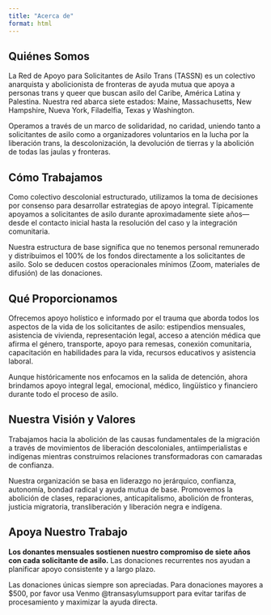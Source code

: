 ```yaml
---
title: "Acerca de"
format: html
---
```


## Quiénes Somos

La Red de Apoyo para Solicitantes de Asilo Trans (TASSN) es un colectivo anarquista y abolicionista de fronteras de ayuda mutua que apoya a personas trans y queer que buscan asilo del Caribe, América Latina y Palestina. Nuestra red abarca siete estados: Maine, Massachusetts, New Hampshire, Nueva York, Filadelfia, Texas y Washington.

Operamos a través de un marco de solidaridad, no caridad, uniendo tanto a solicitantes de asilo como a organizadores voluntarios en la lucha por la liberación trans, la descolonización, la devolución de tierras y la abolición de todas las jaulas y fronteras.

## Cómo Trabajamos

Como colectivo descolonial estructurado, utilizamos la toma de decisiones por consenso para desarrollar estrategias de apoyo integral. Típicamente apoyamos a solicitantes de asilo durante aproximadamente siete años—desde el contacto inicial hasta la resolución del caso y la integración comunitaria.

Nuestra estructura de base significa que no tenemos personal remunerado y distribuimos el 100% de los fondos directamente a los solicitantes de asilo. Solo se deducen costos operacionales mínimos (Zoom, materiales de difusión) de las donaciones.

## Qué Proporcionamos

Ofrecemos apoyo holístico e informado por el trauma que aborda todos los aspectos de la vida de los solicitantes de asilo: estipendios mensuales, asistencia de vivienda, representación legal, acceso a atención médica que afirma el género, transporte, apoyo para remesas, conexión comunitaria, capacitación en habilidades para la vida, recursos educativos y asistencia laboral.

Aunque históricamente nos enfocamos en la salida de detención, ahora brindamos apoyo integral legal, emocional, médico, lingüístico y financiero durante todo el proceso de asilo.

## Nuestra Visión y Valores

Trabajamos hacia la abolición de las causas fundamentales de la migración a través de movimientos de liberación descoloniales, antiimperialistas e indígenas mientras construimos relaciones transformadoras con camaradas de confianza.

Nuestra organización se basa en liderazgo no jerárquico, confianza, autonomía, bondad radical y ayuda mutua de base. Promovemos la abolición de clases, reparaciones, anticapitalismo, abolición de fronteras, justicia migratoria, transliberación y liberación negra e indígena.

## Apoya Nuestro Trabajo

**Los donantes mensuales sostienen nuestro compromiso de siete años con cada solicitante de asilo.** Las donaciones recurrentes nos ayudan a planificar apoyo consistente y a largo plazo.

Las donaciones únicas siempre son apreciadas. Para donaciones mayores a \$500, por favor usa Venmo @transasylumsupport para evitar tarifas de procesamiento y maximizar la ayuda directa.
